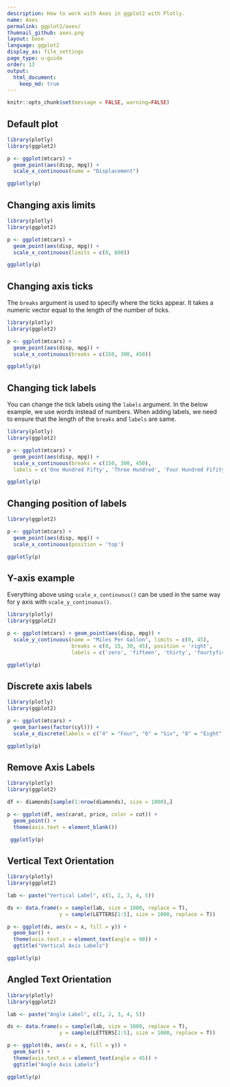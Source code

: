 ```yaml
---
description: How to work with Axes in ggplot2 with Plotly.
name: Axes
permalink: ggplot2/axes/
thumnail_github: axes.png
layout: base
language: ggplot2
display_as: file_settings
page_type: u-guide
order: 13
output:
  html_document:
    keep_md: true
---
```


```r
knitr::opts_chunk$set(message = FALSE, warning=FALSE)
```

## Default plot


```r
library(plotly)
library(ggplot2)

p <- ggplot(mtcars) +
  geom_point(aes(disp, mpg)) +
  scale_x_continuous(name = "Displacement")

ggplotly(p)
```


<!--------------------- EXAMPLE BREAK ------------------------->

## Changing axis limits


```r
library(plotly)
library(ggplot2)

p <- ggplot(mtcars) +
  geom_point(aes(disp, mpg)) +
  scale_x_continuous(limits = c(0, 600))

ggplotly(p)
```

<!--------------------- EXAMPLE BREAK ------------------------->

## Changing axis ticks

 The `breaks` argument is used to specify where the ticks appear. It takes a numeric vector equal to the length of the number of ticks.

```r
library(plotly)
library(ggplot2)

p <- ggplot(mtcars) +
  geom_point(aes(disp, mpg)) +
  scale_x_continuous(breaks = c(150, 300, 450))

ggplotly(p)
```


<!--------------------- EXAMPLE BREAK ------------------------->

## Changing tick labels

You can change the tick labels using the `labels` argument. In the below example, we use words instead of numbers. When adding labels, we need to ensure that the length of the `breaks` and `labels` are same.

```r
library(plotly)
library(ggplot2)

p <- ggplot(mtcars) +
  geom_point(aes(disp, mpg)) +
  scale_x_continuous(breaks = c(150, 300, 450),
  labels = c('One Hundred Fifty', 'Three Hundred', 'Four Hundred Fifity'))

ggplotly(p)
```

<!--------------------- EXAMPLE BREAK ------------------------->

## Changing position of labels


```r
library(ggplot2)

p <- ggplot(mtcars) +
  geom_point(aes(disp, mpg)) +
  scale_x_continuous(position = 'top')

ggplotly(p)
```

<!--------------------- EXAMPLE BREAK ------------------------->

## Y-axis example

Everything above using `scale_x_continuous()` can be used in the same way for y axis with `scale_y_continuous()`.


```r
library(plotly)
library(ggplot2)

p <- ggplot(mtcars) + geom_point(aes(disp, mpg)) +
  scale_y_continuous(name = "Miles Per Gallon", limits = c(0, 45),
                     breaks = c(0, 15, 30, 45), position = 'right',
                     labels = c('zero', 'fifteen', 'thirty', 'fourtyfive'))

ggplotly(p)

```


<!--------------------- EXAMPLE BREAK ------------------------->

## Discrete axis labels


```r
library(plotly)
library(ggplot2)

p <- ggplot(mtcars) +
  geom_bar(aes(factor(cyl))) +
  scale_x_discrete(labels = c("4" = "Four", "6" = "Six", "8" = "Eight"))

ggplotly(p)
```


<!--------------------- EXAMPLE BREAK ------------------------->

## Remove Axis Labels

```r
library(plotly)
library(ggplot2)

df <- diamonds[sample(1:nrow(diamonds), size = 1000),]

p <- ggplot(df, aes(carat, price, color = cut)) +
  geom_point() +
  theme(axis.text = element_blank())

 ggplotly(p)
```

## Vertical Text Orientation

```r
library(plotly)
library(ggplot2)

lab <- paste("Vertical Label", c(1, 2, 3, 4, 5))

ds <- data.frame(x = sample(lab, size = 1000, replace = T),
                 y = sample(LETTERS[1:5], size = 1000, replace = T))

p <- ggplot(ds, aes(x = x, fill = y)) +
  geom_bar() +
  theme(axis.text.x = element_text(angle = 90)) +
  ggtitle("Vertical Axis Labels")

ggplotly(p)
```

## Angled Text Orientation

```r
library(plotly)
library(ggplot2)

lab <- paste("Angle Label", c(1, 2, 3, 4, 5))

ds <- data.frame(x = sample(lab, size = 1000, replace = T),
                 y = sample(LETTERS[1:5], size = 1000, replace = T))

p <- ggplot(ds, aes(x = x, fill = y)) +
  geom_bar() +
  theme(axis.text.x = element_text(angle = 45)) +
  ggtitle("Angle Axis Labels")

ggplotly(p)
```